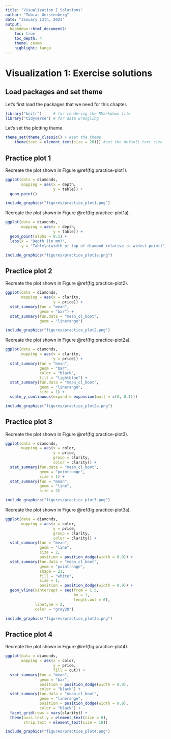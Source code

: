 ```yaml
---
title: "Visualization I Solutions"
author: "Tobias Gerstenberg"
date: "January 13th, 2021"
output:
  bookdown::html_document2:
    toc: true
    toc_depth: 4
    theme: cosmo
    highlight: tango
---
```


# Visualization 1: Exercise solutions 

## Load packages and set theme 

Let's first load the packages that we need for this chapter. 

```r
library("knitr")     # for rendering the RMarkdown file
library("tidyverse") # for data wrangling 
```

Let's set the plotting theme. 

```r
theme_set(theme_classic() + #set the theme 
    theme(text = element_text(size = 20))) #set the default text size
```

## Practice plot 1

Recreate the plot shown in Figure \@ref(fig:practice-plot1).

```r
ggplot(data = diamonds,
       mapping = aes(x = depth,
                     y = table)) +
  geom_point()
```

```r
include_graphics("figures/practice_plot1.png")
```
Recreate the plot shown in Figure \@ref(fig:practice-plot1a).

```r
ggplot(data = diamonds,
       mapping = aes(x = depth,
                     y = table)) +
  geom_point(alpha = 0.1) + 
  labs(x = "Depth (in mm)",
       y = "Table\n(width of top of diamond relative to widest point)")
```
```r
include_graphics("figures/practice_plot1a.png")
```

## Practice plot 2

Recreate the plot shown in Figure \@ref(fig:practice-plot2).

```r
ggplot(data = diamonds,
       mapping = aes(x = clarity,
                     y = price)) +
  stat_summary(fun = "mean",
               geom = "bar") +
  stat_summary(fun.data = "mean_cl_boot",
               geom = "linerange")
```

```r
include_graphics("figures/practice_plot2.png")
```
Recreate the plot shown in Figure \@ref(fig:practice-plot2a).

```r
ggplot(data = diamonds,
       mapping = aes(x = clarity,
                     y = price)) +
  stat_summary(fun = "mean",
               geom = "bar",
               color = "black",
               fill = "lightblue") +
  stat_summary(fun.data = "mean_cl_boot",
               geom = "linerange",
               size = 1) +
  scale_y_continuous(expand = expansion(mult = c(0, 0.1)))
```

```r
include_graphics("figures/practice_plot2a.png")
```

## Practice plot 3

Recreate the plot shown in Figure \@ref(fig:practice-plot3).

```r
ggplot(data = diamonds, 
       mapping = aes(x = color,
                     y = price,
                     group = clarity,
                     color = clarity)) +
  stat_summary(fun.data = "mean_cl_boot",
               geom = "pointrange",
               size = 1) + 
  stat_summary(fun = "mean",
               geom = "line",
               size = 2)
```

```r
include_graphics("figures/practice_plot3.png")
```
Recreate the plot shown in Figure \@ref(fig:practice-plot3a).

```r
ggplot(data = diamonds, 
       mapping = aes(x = color,
                     y = price,
                     group = clarity,
                     color = clarity)) +
  stat_summary(fun = "mean",
               geom = "line",
               size = 2,
               position = position_dodge(width = 0.9)) + 
  stat_summary(fun.data = "mean_cl_boot",
               geom = "pointrange",
               shape = 21, 
               fill = "white",
               size = 1,
               position = position_dodge(width = 0.9)) + 
  geom_vline(xintercept = seq(from = 1.5,
                              by = 1,
                              length.out = 6),
             linetype = 2,
             color = "gray20")
```

```r
include_graphics("figures/practice_plot3a.png")
```

## Practice plot 4

Recreate the plot shown in Figure \@ref(fig:practice-plot4).

```r
ggplot(data = diamonds,
       mapping = aes(x = color,
                     y = price,
                     fill = cut)) +
  stat_summary(fun = "mean",
               geom = "bar",
               position = position_dodge(width = 0.9),
               color = "black") +
  stat_summary(fun.data = "mean_cl_boot",
               geom = "linerange",
               position = position_dodge(width = 0.9),
               color = "black") +
  facet_grid(rows = vars(clarity)) +
  theme(axis.text.y = element_text(size = 8),
        strip.text = element_text(size = 10))
```

```r
include_graphics("figures/practice_plot4.png")
```

